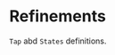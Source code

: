 
# Refinements

`Tap` abd `States` definitions.

<TokensTable
  data='[
    {"token":"--fs-control-tap-size", "defaultValue":"var(--fs-spacing-7)","type":"Tap"},
    {"token":"--fs-control-tap-size-smallest",
    "defaultValue":"calc(var(--fs-control-tap-size) / 2)","type":"Tap"},{
    "token":"--fs-control-min-height",
    "defaultValue":"var(--fs-control-tap-size)","type":"Tap"},
    { "token":"--fs-control-bkg",
    "defaultValue":"var(--fs-color-neutral-0)",
    "type":"States"},{"token":"--fs-control-bkg-disabled",
    "defaultValue":"var(--fs-color-disabled-bkg)",
    "type":"States"}]'
  />